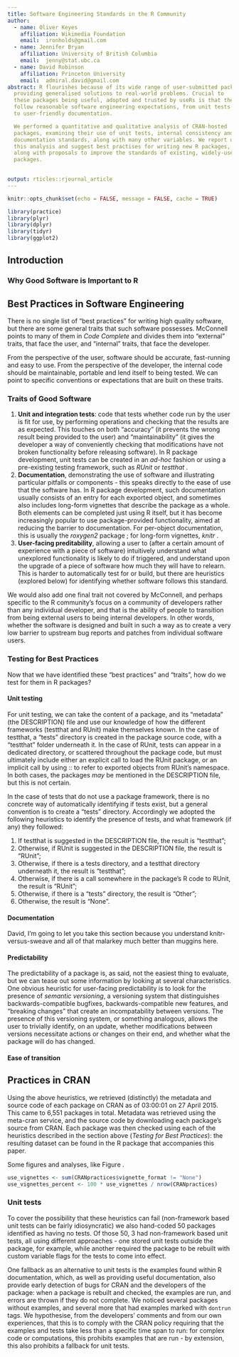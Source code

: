 ```yaml
---
title: Software Engineering Standards in the R Community
author:
  - name: Oliver Keyes
    affiliation: Wikimedia Foundation
    email:  ironholds@gmail.com
  - name: Jennifer Bryan
    affiliation: University of British Columbia
    email:  jenny@stat.ubc.ca
  - name: David Robinson
    affiliation: Princeton University
    email:  admiral.david@gmail.com
abstract: R flourishes because of its wide range of user-submitted packages,
  providing generalised solutions to real-world problems. Crucial to
  these packages being useful, adopted and trusted by useRs is that they
  follow reasonable software engineering expectations, from unit tests
  to user-friendly documentation.

  We performed a quantitative and qualitative analysis of CRAN-hosted
  packages, examining their use of unit tests, internal consistency and
  documentation standards, along with many other variables. We report on
  this analysis and suggest best practises for writing new R packages,
  along with proposals to improve the standards of existing, widely-used
  packages.
  

output: rticles::rjournal_article
---
```


```r
knitr::opts_chunk$set(echo = FALSE, message = FALSE, cache = TRUE)
```

```r
library(practice)
library(plyr)
library(dplyr)
library(tidyr)
library(ggplot2)
```

## Introduction

### Why Good Software is Important to R

## Best Practices in Software Engineering

There is no single list of "best practices" for writing high quality software, but there are some general traits that such software possesses. McConnell points to many of them in *Code Complete* \citet{codecomplete} and divides them into "external" traits, that face the user, and "internal" traits, that face the developer.

From the perspective of the user, software should be accurate, fast-running and easy to use. From the perspective of the developer, the internal code should be maintainable, portable and lend itself to being tested. We can point to specific conventions or expectations that are built on these traits.

### Traits of Good Software

1. **Unit and integration tests**: code that tests whether code run by the user is fit for use, by performing operations and checking that the results are as expected. This touches on both "accuracy" (it prevents the wrong result being provided to the user) and "maintainability" (it gives the developer a way of conveniently checking that modifications have not broken functionality before releasing software). In R package development, unit tests can be created in an *ad-hoc* fashion or using a pre-existing testing framework, such as *RUnit* \citet{RUnit} or *testthat* \citet{testthat}.
2. **Documentation**, demonstrating the use of software and illustrating particular pitfalls or components - this speaks directly to the ease of use that the software has. In R package development, such documentation usually consists of an entry for each exported object, and sometimes also includes long-form vignettes that describe the package as a whole. Both elements can be completed just using R itself, \citet{R} but it has become increasingly popular to use package-provided functionality, aimed at reducing the barrier to documentation. For per-object documentation, this is usually the *roxygen2* package \citet{roxygen}; for long-form vignettes, *knitr* \citet{knitr}.
3. **User-facing preditability**, allowing a user to (after a certain amount of experience with a piece of software) intuitively understand what unexplored functionality is likely to do if triggered, and understand upon the upgrade of a piece of software how much they will have to relearn. This is harder to automatically test for or build, but there are heuristics (explored below) for identifying whether software follows this standard.

We would also add one final trait not covered by McConnell, and perhaps specific to the R community's focus on a community of developers rather than any individual developer, and that is the ability of people to transition from being external users to being internal developers. In other words, whether the software is designed and built in such a way as to create a very low barrier to upstream bug reports and patches from individual software users.

### Testing for Best Practices

Now that we have identified these "best practices" and "traits", how do we test for them in R packages?

#### Unit testing

For unit testing, we can take the content of a package, and its "metadata" (the DESCRIPTION) file and use our knowledge of how the different frameworks (testthat and RUnit) make themselves known. In the case of testthat, a "tests" directory is created in the package source code, with a "testthat" folder underneath it. In the case of RUnit, tests can appear in a dedicated directory, or scattered throughout the package code, but must ultimately include either an explicit call to load the RUnit package, or an implicit call by using :: to refer to exported objects from RUnit's namespace. In both cases, the packages *may* be mentioned in the DESCRIPTION file, but this is not certain. 

In the case of tests that do not use a package framework, there is no concrete way of automatically identifying if tests exist, but a general convention is to create a "tests" directory. Accordingly we adopted the following heuristics to identify the presence of tests, and what framework (if any) they followed:

1. If testthat is suggested in the DESCRIPTION file, the result is "testthat";
2. Otherwise, if RUnit is suggested in the DESCRIPTION file, the result is "RUnit";
3. Otherwise, if there is a tests directory, and a testthat directory underneath it, the result is "testthat";
4. Otherwise, if there is a call somewhere in the package's R code to RUnit, the result is "RUnit";
5. Otherwise, if there is a "tests" directory, the result is "Other";
6. Otherwise, the result is "None".

#### Documentation

David, I'm going to let you take this section because you understand knitr-versus-sweave and all of that malarkey much better than muggins here.

#### Predictability

The predictability of a package is, as said, not the easiest thing to evaluate, but we can tease out some information by looking at several characteristics. One obvious heuristic for user-facing predictability is to look for the presence of *semantic versioning*, a versioning system that distinguishes backwards-compatible bugfixes, backwards-compatible new features, and "breaking changes" that create an incompatability between versions. The presence of this versioning system, or something analogous, allows the user to trivially identify, on an update, whether modifications between versions necessitate actions or changes on their end, and whether what the package will do has changed.

#### Ease of transition

## Practices in CRAN

Using the above heuristics, we retrieved (distinctly) the metadata and source code of each package on CRAN as of 03:00:01 on 27 April 2015. This came to 6,551 packages in total. Metadata was retrieved using the meta-cran service, and the source code by downloading each package's source from CRAN. Each package was then checked using each of the heuristics described in the section above (*Testing for Best Practices*): the resulting dataset can be found in the R package that accompanies this paper.

Some figures and analyses, like Figure \ref{fig:CRAN_vignettes}.

```r
use_vignettes <- sum(CRANpractices$vignette_format != "None")
use_vignettes_percent <- 100 * use_vignettes / nrow(CRANpractices)
```

\begin{figure}
```r
vignette_count <- CRANpractices %>%
  count(vignette_format, vignette_builder) %>%
  ungroup() %>%
  gather(metric, choice, -n) %>%
  mutate(metric = revalue(metric, c(vignette_format = "Vignette Format",
                                    vignette_builder = "Vignette Builder"))) %>%
  filter(choice != "None") %>%
  mutate(choice = reorder(choice, n, function(x) -mean(x)))

ggplot(vignette_count, aes(choice, n)) +
  geom_bar(stat = "identity") +
  facet_wrap(~ metric, scale = "free", ncol = 2) +
  xlab("Choice") +
  ylab("Number of packages") +
  theme_bw(base_size = 10) +
  theme(axis.text.x = element_text(angle = 90, hjust = 1))
```
\caption{Distribution of the choice of vignette builder and format, among the `r round(use_vignettes_percent, 1)`\% of CRAN packages that use vignettes. \label{fig:CRAN_vignettes}}
\end{figure}

### Unit tests

To cover the possibility that these heuristics can fail (non-framework based unit tests can be fairly idiosyncratic) we also hand-coded
50 packages identified as having no tests. Of those 50, 3 had non-framework based unit tests, all using different approaches - one stored unit tests outside the package, for example, while another required the package to be rebuilt with custom variable flags for the tests to come into effect.

One fallback as an alternative to unit tests is the examples found within R documentation, which, as well as providing useful documentation, also provide early detection of bugs for CRAN and the developers of the package: when a package is rebuilt and checked, the examples are run, and errors are thrown if they do not complete. We noticed several packages without examples, and several more that had examples marked with `dontrun` tags. We hypothesise, from the developers' comments and from our own experiences, that this is to comply with the CRAN policy requiring that the examples and tests take less than a specific time span to run: for complex code or computations, this prohibits examples that are run - by extension, this also prohibits a fallback for unit tests.

\bibliography{RJreferences}
